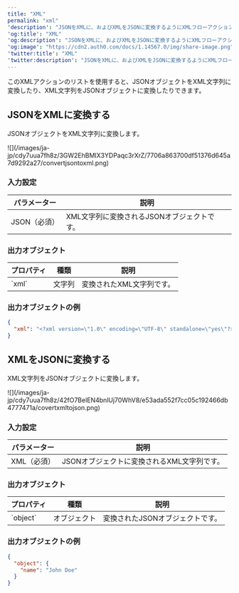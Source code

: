 ```yaml
---
title: "XML"
permalink: "xml"
'description': "JSONをXMLに、およびXMLをJSONに変換するようにXMLフローアクションを構成する方法を説明します。"
'og:title': "XML"
'og:description': "JSONをXMLに、およびXMLをJSONに変換するようにXMLフローアクションを構成する方法を説明します。"
'og:image': "https://cdn2.auth0.com/docs/1.14567.0/img/share-image.png"
'twitter:title': "XML"
'twitter:description': "JSONをXMLに、およびXMLをJSONに変換するようにXMLフローアクションを構成する方法を説明します。"
---
```


このXMLアクションのリストを使用すると、JSONオブジェクトをXML文字列に変換したり、XML文字列をJSONオブジェクトに変換したりできます。

## JSONをXMLに変換する

JSONオブジェクトをXML文字列に変換します。

<Frame>![](/images/ja-jp/cdy7uua7fh8z/3GW2EhBMIX3YDPaqc3rXrZ/7706a863700df51376d645a7d9292a27/convertjsontoxml.png)</Frame>

### 入力設定

<table class="table">
<thead>
<tr>
<th><b>パラメーター</b></th>
<th><b>説明</b></th>
</tr>
</thead>
<tbody>
<tr>
<td>JSON（必須）</td>
<td>XML文字列に変換されるJSONオブジェクトです。</td>
</tr>
</tbody>
</table>

### 出力オブジェクト

<table class="table">
<thead>
<tr>
<th><b>プロパティ</b></th>
<th><b>種類</b></th>
<th><b>説明</b></th>
</tr>
</thead>
<tbody>
<tr>
<td>`xml`</td>
<td>文字列</td>
<td>変換されたXML文字列です。</td>
</tr>
</tbody>
</table>

### 出力オブジェクトの例

```json lines
{
  "xml": "<?xml version=\"1.0\" encoding=\"UTF-8\" standalone=\"yes\"?>\n<name>John Doe</name>"
}
```

## XMLをJSONに変換する

XML文字列をJSONオブジェクトに変換します。

<Frame>![](/images/ja-jp/cdy7uua7fh8z/42fO7BelEN4bnlUj70WhV8/e53ada552f7cc05c192466db4777471a/covertxmltojson.png)</Frame>

### 入力設定

<table class="table">
<thead>
<tr>
<th><b>パラメーター</b></th>
<th><b>説明</b></th>
</tr>
</thead>
<tbody>
<tr>
<td>XML（必須）</td>
<td>JSONオブジェクトに変換されるXML文字列です。</td>
</tr>
</tbody>
</table>

### 出力オブジェクト

<table class="table">
<thead>
<tr>
<th><b>プロパティ</b></th>
<th><b>種類</b></th>
<th><b>説明</b></th>
</tr>
</thead>
<tbody>
<tr>
<td>`object`</td>
<td>オブジェクト</td>
<td>変換されたJSONオブジェクトです。</td>
</tr>
</tbody>
</table>

### 出力オブジェクトの例

```json lines
{
  "object": {
    "name": "John Doe"
  }
}
```

##
